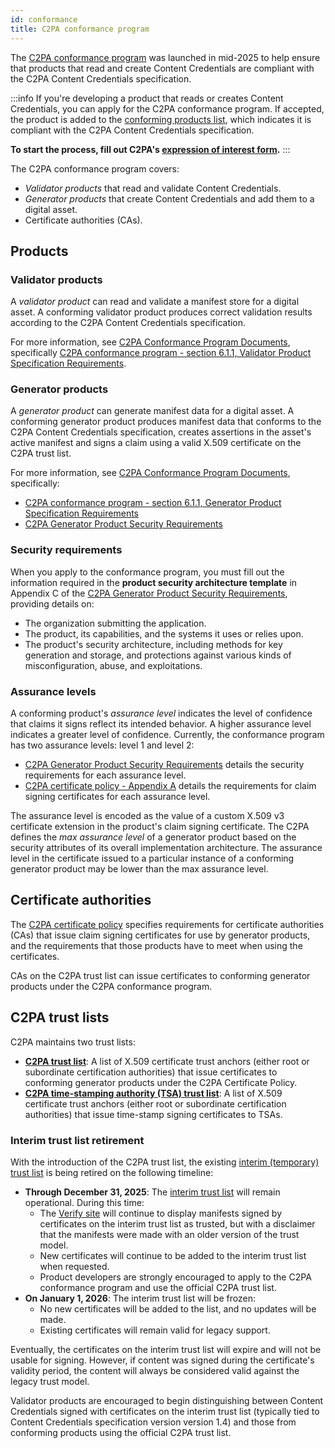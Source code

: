 ```yaml
---
id: conformance
title: C2PA conformance program
---
```


The [C2PA conformance program](https://c2pa.org/conformance) was launched in mid-2025 to help ensure that products that read and create Content Credentials are compliant with the C2PA Content Credentials specification.

:::info
If you're developing a product that reads or creates Content Credentials, you can apply for the C2PA conformance program. If accepted, the product is added to the [conforming products list](https://github.com/c2pa-org/conformance-public/blob/main/conforming-products/conforming-products-list.json#L302), which indicates it is compliant with the C2PA Content Credentials specification.

**To start the process, fill out C2PA's [expression of interest form](https://docs.google.com/forms/d/e/1FAIpQLScERZH5rKfoeSu3y6gGbkllkyeAhmF0G-kXS0eXpb2vR238Rg/viewform).**
:::

The C2PA conformance program covers:

- _Validator products_ that read and validate Content Credentials.
- _Generator products_ that create Content Credentials and add them to a digital asset.
- Certificate authorities (CAs).

## Products

### Validator products

A _validator product_ can read and validate a manifest store for a digital asset.
A conforming validator product produces correct validation results according to the C2PA Content Credentials specification.

For more information, see [C2PA Conformance Program Documents](https://github.com/c2pa-org/conformance-public/tree/main/docs/current), specifically
[C2PA conformance program - section 6.1.1, Validator Product Specification Requirements](https://github.com/c2pa-org/conformance-public/blob/main/docs/current/C2PA%20Conformance%20Program.pdf).

### Generator products

A _generator product_ can generate manifest data for a digital asset. A conforming generator product produces manifest data that conforms to the C2PA Content Credentials specification, creates assertions in the asset's active manifest and signs a claim using a valid X.509 certificate on the C2PA trust list.

For more information, see [C2PA Conformance Program Documents](https://github.com/c2pa-org/conformance-public/tree/main/docs/current), specifically:

- [C2PA conformance program - section 6.1.1, Generator Product Specification Requirements](https://github.com/c2pa-org/conformance-public/blob/main/docs/current/C2PA%20Conformance%20Program.pdf)
- [C2PA Generator Product Security
  Requirements](https://github.com/c2pa-org/conformance-public/blob/main/docs/current/C2PA%20Generator%20Product%20Security%20Requirements.pdf)

### Security requirements

When you apply to the conformance program, you must fill out the information required in the **product security architecture template** in Appendix C of the [C2PA Generator Product Security
Requirements](https://github.com/c2pa-org/conformance-public/blob/main/docs/current/C2PA%20Generator%20Product%20Security%20Requirements.pdf), providing details on:

- The organization submitting the application.
- The product, its capabilities, and the systems it uses or relies upon.
- The product's security architecture, including methods for key generation and storage, and protections against various kinds of misconfiguration, abuse, and exploitations.

### Assurance levels

A conforming product's _assurance level_ indicates the level of confidence that claims it signs reflect its intended behavior. A higher assurance level indicates a greater level of confidence. Currently, the conformance program has two assurance levels: level 1 and level 2:

- [C2PA Generator Product Security
  Requirements](https://github.com/c2pa-org/conformance-public/blob/main/docs/current/C2PA%20Generator%20Product%20Security%20Requirements.pdf) details the security requirements for each assurance level.
- [C2PA certificate policy - Appendix A](https://github.com/c2pa-org/conformance-public/blob/main/docs/current/C2PA%20Certificate%20Policy.pdf) details the requirements for claim signing certificates for each assurance level.

The assurance level is encoded as the value of a custom X.509 v3 certificate extension in the product's claim signing certificate. The C2PA defines the _max assurance level_ of a generator product based on the security attributes of its overall implementation architecture. The assurance level in the certificate issued to a particular instance of a conforming generator product may be lower than the max assurance level.

## Certificate authorities

The [C2PA certificate policy](https://github.com/c2pa-org/conformance-public/blob/main/docs/current/C2PA%20Certificate%20Policy.pdf) specifies requirements for certificate authorities (CAs) that issue claim signing certificates for use by generator products, and the requirements that those products have to meet when using the certificates.

CAs on the C2PA trust list can issue certificates to conforming generator products under the C2PA conformance program.

## C2PA trust lists

C2PA maintains two trust lists:

- [**C2PA trust list**](https://github.com/c2pa-org/conformance-public/blob/main/trust-list/C2PA-TRUST-LIST.pem): A list of X.509 certificate trust anchors (either root or subordinate certification authorities) that issue certificates to conforming generator products under the C2PA Certificate Policy.
- [**C2PA time-stamping authority (TSA) trust list**](https://github.com/c2pa-org/conformance-public/blob/main/trust-list/C2PA-TSA-TRUST-LIST.pem): A list of X.509 certificate trust anchors (either root or subordinate certification authorities) that issue time-stamp signing certificates to TSAs.

### Interim trust list retirement

With the introduction of the C2PA trust list, the existing [interim (temporary) trust list](trust-list.mdx) is being retired on the following timeline:

- **Through December 31, 2025**: The [interim trust list](trust-list.mdx) will remain operational. During this time:
  - The [Verify site](https://contentcredentials.org/verify) will continue to display manifests signed by certificates on the interim trust list as trusted, but with a disclaimer that the manifests were made with an older version of the trust model.
  - New certificates will continue to be added to the interim trust list when requested.
  - Product developers are strongly encouraged to apply to the C2PA conformance program and use the official C2PA trust list.
- **On January 1, 2026**: The interim trust list will be frozen:
  - No new certificates will be added to the list, and no updates will be made.
  - Existing certificates will remain valid for legacy support.

Eventually, the certificates on the interim trust list will expire and will not be usable for signing. However, if content was signed during the certificate's validity period, the content will always be considered valid against the legacy trust model.

Validator products are encouraged to begin distinguishing between Content Credentials signed with certificates on the interim trust list (typically tied to Content Credentials specification version version 1.4) and those from conforming products using the official C2PA trust list.
